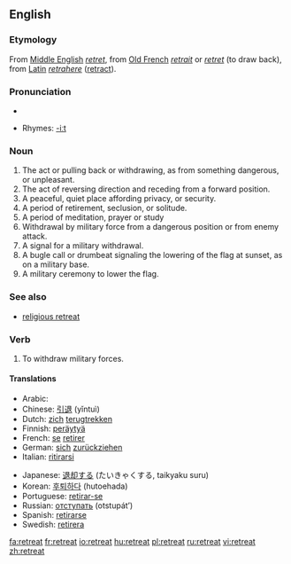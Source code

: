 ==English==

===Etymology===
From [[Middle English]] ''[[retret]]'', from [[Old French]] ''[[retrait]]'' or ''[[retret]]'' (to draw back), from [[Latin]] ''[[retrahere]]'' ([[retract]]).

===Pronunciation===
*{{audio|en-us-retreat.ogg|Audio (US)}}

*Rhymes: [[Rhymes:English:-iːt|-iːt]]

===Noun===
{{en-noun}}

# The act or pulling back or withdrawing, as from something dangerous, or unpleasant. 
# The act of reversing direction and receding from a forward position. 
# A peaceful, quiet place affording privacy, or security. 
# A period of retirement, seclusion, or solitude. 
# A period of meditation, prayer or study
# Withdrawal by military force from a dangerous position or from enemy attack. 
# A signal for a military withdrawal. 
# A bugle call or drumbeat signaling the lowering of the flag at sunset, as on a military base. 
# A military ceremony to lower the flag. 

===See also===
*[[religious retreat]]

===Verb===
{{en-verb}}

# To withdraw military forces.

====Translations====
{{top}}
*Arabic: {{ARchar|[[تراجع]]}} {{IPAchar|(tarājaʕa)}}
*Chinese: [[引退]] (yǐntuì)
*Dutch: [[zich]] [[terugtrekken]]
*Finnish: [[peräytyä]]
*French: [[se#French|se]] [[retirer]]
*German: [[sich]] [[zurückziehen]]
*Italian: [[ritirarsi]]
{{mid}}
*Japanese: [[退却]]する (たいきゃくする, taikyaku suru)
*Korean: [[후퇴하다]] (hutoehada)
*Portuguese: [[retirar-se]]
*Russian: [[отступать]] (otstupát’)
*Spanish: [[retirarse]]
*Swedish: [[retirera]]
{{bottom}}

[[fa:retreat]]
[[fr:retreat]]
[[io:retreat]]
[[hu:retreat]]
[[pl:retreat]]
[[ru:retreat]]
[[vi:retreat]]
[[zh:retreat]]